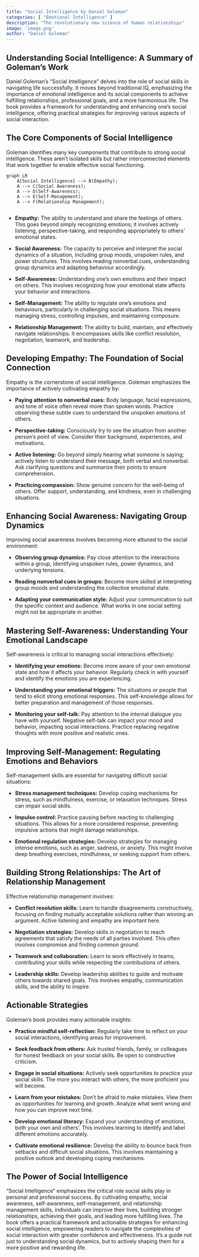 ```yaml
---
title: "Social Intelligence by Daniel Goleman"
categories: [ "Emotional Intelligence" ]
description: "The revolutionary new science of human relationships"
image: 'image.png'
author: "Daniel Goleman"
---
```

## Understanding Social Intelligence: A Summary of Goleman's Work

Daniel Goleman's "Social Intelligence" delves into the role of social skills in navigating life successfully. It moves beyond traditional IQ, emphasizing the importance of emotional intelligence and its social components to achieve fulfilling relationships, professional goals, and a more harmonious life. The book provides a framework for understanding and enhancing one's social intelligence, offering practical strategies for improving various aspects of social interaction.

## The Core Components of Social Intelligence

Goleman identifies many key components that contribute to strong social intelligence. These aren't isolated skills but rather interconnected elements that work together to enable effective social functioning.


```mermaid
graph LR
    A[Social Intelligence] --> B(Empathy);
    A --> C(Social Awareness);
    A --> D(Self-Awareness);
    A --> E(Self-Management);
    A --> F(Relationship Management);
    
```

* **Empathy:**  The ability to understand and share the feelings of others. This goes beyond simply recognizing emotions; it involves actively listening, perspective-taking, and responding appropriately to others' emotional states.

* **Social Awareness:** The capacity to perceive and interpret the social dynamics of a situation, including group moods, unspoken rules, and power structures. This involves reading nonverbal cues, understanding group dynamics and adapting behaviour accordingly.

* **Self-Awareness:**  Understanding one's own emotions and their impact on others. This involves recognizing how your emotional state affects your behavior and interactions.

* **Self-Management:** The ability to regulate one's emotions and behaviours, particularly in challenging social situations.  This means managing stress, controlling impulses, and maintaining composure.

* **Relationship Management:**  The ability to build, maintain, and effectively navigate relationships. It encompasses skills like conflict resolution, negotiation, teamwork, and leadership.


##  Developing Empathy: The Foundation of Social Connection

Empathy is the cornerstone of social intelligence. Goleman emphasizes the importance of actively cultivating empathy by:

* **Paying attention to nonverbal cues:** Body language, facial expressions, and tone of voice often reveal more than spoken words.  Practice observing these subtle cues to understand the unspoken emotions of others.

* **Perspective-taking:** Consciously try to see the situation from another person's point of view. Consider their background, experiences, and motivations.

* **Active listening:**  Go beyond simply hearing what someone is saying; actively listen to understand their message, both verbal and nonverbal.  Ask clarifying questions and summarize their points to ensure comprehension.

* **Practicing compassion:** Show genuine concern for the well-being of others.  Offer support, understanding, and kindness, even in challenging situations.


## Enhancing Social Awareness: Navigating Group Dynamics

Improving social awareness involves becoming more attuned to the social environment:

* **Observing group dynamics:** Pay close attention to the interactions within a group, identifying unspoken rules, power dynamics, and underlying tensions.

* **Reading nonverbal cues in groups:**  Become more skilled at interpreting group moods and understanding the collective emotional state.

* **Adapting your communication style:**  Adjust your communication to suit the specific context and audience.  What works in one social setting might not be appropriate in another.


## Mastering Self-Awareness: Understanding Your Emotional Landscape

Self-awareness is critical to managing social interactions effectively:

* **Identifying your emotions:**  Become more aware of your own emotional state and how it affects your behavior. Regularly check in with yourself and identify the emotions you are experiencing.

* **Understanding your emotional triggers:** The situations or people that tend to elicit strong emotional responses. This self-knowledge allows for better preparation and management of those responses.

* **Monitoring your self-talk:** Pay attention to the internal dialogue you have with yourself. Negative self-talk can impact your mood and behavior, impacting social interactions. Practice replacing negative thoughts with more positive and realistic ones.



##  Improving Self-Management: Regulating Emotions and Behaviors

Self-management skills are essential for navigating difficult social situations:

* **Stress management techniques:** Develop coping mechanisms for stress, such as mindfulness, exercise, or relaxation techniques. Stress can impair social skills.

* **Impulse control:**  Practice pausing before reacting to challenging situations.  This allows for a more considered response, preventing impulsive actions that might damage relationships.

* **Emotional regulation strategies:** Develop strategies for managing intense emotions, such as anger, sadness, or anxiety.  This might involve deep breathing exercises, mindfulness, or seeking support from others.


## Building Strong Relationships: The Art of Relationship Management


Effective relationship management involves:


* **Conflict resolution skills:** Learn to handle disagreements constructively, focusing on finding mutually acceptable solutions rather than winning an argument. Active listening and empathy are important here.

* **Negotiation strategies:**  Develop skills in negotiation to reach agreements that satisfy the needs of all parties involved. This often involves compromise and finding common ground.

* **Teamwork and collaboration:** Learn to work effectively in teams, contributing your skills while respecting the contributions of others.

* **Leadership skills:** Develop leadership abilities to guide and motivate others towards shared goals.  This involves empathy, communication skills, and the ability to inspire.



## Actionable Strategies

Goleman's book provides many actionable insights:

* **Practice mindful self-reflection:** Regularly take time to reflect on your social interactions, identifying areas for improvement.

* **Seek feedback from others:** Ask trusted friends, family, or colleagues for honest feedback on your social skills.  Be open to constructive criticism.

* **Engage in social situations:**  Actively seek opportunities to practice your social skills.  The more you interact with others, the more proficient you will become.

* **Learn from your mistakes:** Don't be afraid to make mistakes.  View them as opportunities for learning and growth. Analyze what went wrong and how you can improve next time.

* **Develop emotional literacy:**  Expand your understanding of emotions, both your own and others'.  This involves learning to identify and label different emotions accurately.

* **Cultivate emotional resilience:**  Develop the ability to bounce back from setbacks and difficult social situations. This involves maintaining a positive outlook and developing coping mechanisms.


## The Power of Social Intelligence

"Social Intelligence" emphasizes the critical role social skills play in personal and professional success. By cultivating empathy, social awareness, self-awareness, self-management, and relationship management skills, individuals can improve their lives, building stronger relationships, achieving their goals, and leading more fulfilling lives. The book offers a practical framework and actionable strategies for enhancing social intelligence, empowering readers to navigate the complexities of social interaction with greater confidence and effectiveness. It’s a guide not just to understanding social dynamics, but to actively shaping them for a more positive and rewarding life.


